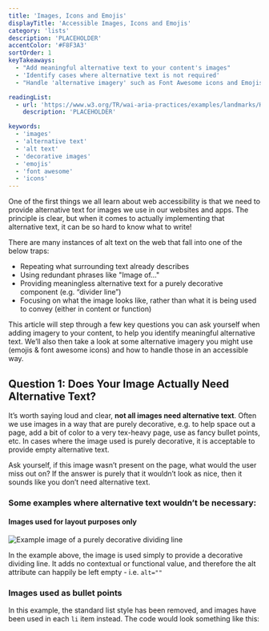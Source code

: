 ```yaml
---
title: 'Images, Icons and Emojis'
displayTitle: 'Accessible Images, Icons and Emojis'
category: 'lists'
description: 'PLACEHOLDER'
accentColor: '#F8F3A3'
sortOrder: 1
keyTakeaways:
  - "Add meaningful alternative text to your content's images"
  - 'Identify cases where alternative text is not required'
  - "Handle 'alternative imagery' such as Font Awesome icons and Emojis"

readingList:
  - url: 'https://www.w3.org/TR/wai-aria-practices/examples/landmarks/HTML5.html'
    description: 'PLACEHOLDER'

keywords:
  - 'images'
  - 'alternative text'
  - 'alt text'
  - 'decorative images'
  - 'emojis'
  - 'font awesome'
  - 'icons'
---
```


One of the first things we all learn about web accessibility is that we need to provide alternative text for images we use in our websites and apps. The principle is clear, but when it comes to actually implementing that alternative text, it can be so hard to know what to write!

There are many instances of alt text on the web that fall into one of the below traps:

- Repeating what surrounding text already describes
- Using redundant phrases like "Image of…"
- Providing meaningless alternative text for a purely decorative component (e.g. “divider line”)
- Focusing on what the image looks like, rather than what it is being used to convey (either in content or function)

This article will step through a few key questions you can ask yourself when adding imagery to your content, to help you identify meaningful alternative text. We’ll also then take a look at some alternative imagery you might use (emojis & font awesome icons) and how to handle those in an accessible way.

## Question 1: Does Your Image Actually Need Alternative Text?

It’s worth saying loud and clear, **not all images need alternative text**. Often we use images in a way that are purely decorative, e.g. to help space out a page, add a bit of color to a very tex-heavy page, use as fancy bullet points, etc. In cases where the image used is purely decorative, it is acceptable to provide empty alternative text.

Ask yourself, if this image wasn’t present on the page, what would the user miss out on? If the answer is purely that it wouldn’t look as nice, then it sounds like you don’t need alternative text.

### Some examples where alternative text wouldn’t be necessary:

#### Images used for layout purposes only

![Example image of a purely decorative dividing line](./decorative-divider.png)

In the example above, the image is used simply to provide a decorative dividing line. It adds no contextual or functional value, and therefore the alt attribute can happily be left empty - i.e. `alt=""`

### Images used as bullet points

<DecorativeList />

In this example, the standard list style has been removed, and images have been used in each `li` item instead. The code would look something like this:
